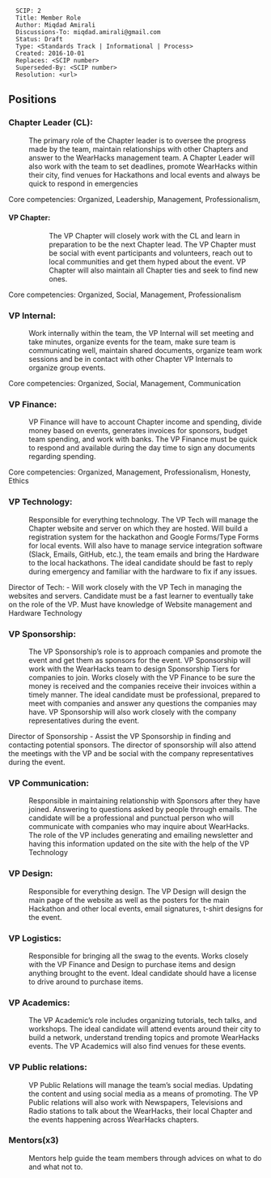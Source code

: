 <pre>
  SCIP: 2
  Title: Member Role
  Author: Miqdad Amirali
  Discussions-To: miqdad.amirali@gmail.com
  Status: Draft
  Type: <Standards Track | Informational | Process>
  Created: 2016-10-01
  Replaces: <SCIP number>
  Superseded-By: <SCIP number>
  Resolution: <url>
</pre>

==Positions==
===Chapter Leader (CL): ===
:The primary role of the Chapter leader is to oversee the progress made by the team, maintain relationships with other Chapters and answer to the WearHacks management team. A Chapter Leader will also work with the team to set deadlines, promote WearHacks within their city, find venues for Hackathons and local events and always be quick to respond in emergencies
Core competencies: Organized, Leadership, Management, Professionalism, 
====VP Chapter:====
::The VP Chapter will closely work with the CL and learn in preparation to be the next Chapter lead. The VP Chapter must be social with event participants and volunteers, reach out to local communities and get them hyped about the event. VP Chapter will also maintain all Chapter ties and seek to find new ones.
Core competencies: Organized, Social, Management, Professionalism

===VP Internal:===
:Work internally within the team, the VP Internal will set meeting and take minutes, organize events for the team, make sure team is communicating well, maintain shared documents, organize team work sessions and be in contact with other Chapter VP Internals to organize group events.
Core competencies: Organized, Social, Management, Communication 

===VP Finance:===
:VP Finance will have to account Chapter income and spending, divide money based on events, generates invoices for sponsors, budget team spending, and work with banks. The VP Finance must be quick to respond and available during the day time to sign any documents regarding spending.
Core competencies: Organized, Management, Professionalism, Honesty, Ethics

===VP Technology:===
:Responsible for everything technology. The VP Tech will manage the Chapter website and server on which they are hosted. Will build a registration system for the hackathon and Google Forms/Type Forms for local events. Will also have to manage service integration software (Slack, Emails, GitHub, etc.), the team emails and bring the Hardware to the local hackathons. The ideal candidate should be fast to reply during emergency and familiar with the hardware to fix if any issues.
Director of Tech:
- Will work closely with the VP Tech in managing the websites and servers. Candidate must be a fast learner to eventually take on the role of the VP. Must have knowledge of Website management and Hardware Technology


===VP Sponsorship:===
:The VP Sponsorship’s role is to approach companies and promote the event and get them as sponsors for the event. VP Sponsorship will work with the WearHacks team to design Sponsorship Tiers for companies to join. Works closely with the VP Finance to be sure the money is received and the companies receive their invoices within a timely manner. The ideal candidate must be professional, prepared to meet with companies and answer any questions the companies may have. VP Sponsorship will also work closely with the company representatives during the event.
Director of Sponsorship
- Assist the VP Sponsorship in finding and contacting potential sponsors. The director of sponsorship will also attend the meetings with the VP and be social with the company representatives during the event.

===VP Communication:===
:Responsible in maintaining relationship with Sponsors after they have joined. Answering to questions asked by people through emails. The candidate will be a professional and punctual person who will communicate with companies who may inquire about WearHacks. The role of the VP includes generating and emailing newsletter and having this information updated on the site with the help of the VP Technology

===VP Design:===
:Responsible for everything design. The VP Design will design the main page of the website as well as the posters for the main Hackathon and other local events, email signatures, t-shirt designs for the event.

===VP Logistics:===
:Responsible for bringing all the swag to the events. Works closely with the VP Finance and Design to purchase items and design anything brought to the event. Ideal candidate should have a license to drive around to purchase items.

===VP Academics:===
:The VP Academic’s role includes organizing tutorials, tech talks, and workshops. The ideal candidate will attend events around their city to build a network, understand trending topics and promote WearHacks events. The VP Academics will also find venues for these events.

===VP Public relations:===
:VP Public Relations will manage the team’s social medias. Updating the content and using social media as a means of promoting. The VP Public relations will also work with Newspapers, Televisions and Radio stations to talk about the WearHacks, their local Chapter and the events happening across WearHacks chapters.

===Mentors(x3)===
:Mentors help guide the team members through advices on what to do and what not to.
